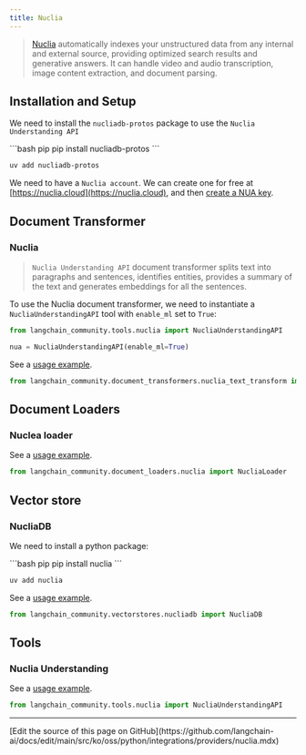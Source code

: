 ```yaml
---
title: Nuclia
---
```


>[Nuclia](https://nuclia.com) automatically indexes your unstructured data from any internal
> and external source, providing optimized search results and generative answers.
> It can handle video and audio transcription, image content extraction, and document parsing.



## Installation and Setup

We need to install the `nucliadb-protos` package to use the `Nuclia Understanding API`

<CodeGroup>
```bash pip
pip install nucliadb-protos
```

```bash uv
uv add nucliadb-protos
```
</CodeGroup>

We need to have a `Nuclia account`.
We can create one for free at [https://nuclia.cloud](https://nuclia.cloud),
and then [create a NUA key](https://docs.nuclia.dev/docs/docs/using/understanding/intro).


## Document Transformer

### Nuclia

>`Nuclia Understanding API` document transformer splits text into paragraphs and sentences,
> identifies entities, provides a summary of the text and generates embeddings for all the sentences.

To use the Nuclia document transformer, we need to instantiate a `NucliaUnderstandingAPI`
tool with `enable_ml` set to `True`:

```python
from langchain_community.tools.nuclia import NucliaUnderstandingAPI

nua = NucliaUnderstandingAPI(enable_ml=True)
```

See a [usage example](/oss/python/integrations/document_transformers/nuclia_transformer).

```python
from langchain_community.document_transformers.nuclia_text_transform import NucliaTextTransformer
```

## Document Loaders

### Nuclea loader

See a [usage example](/oss/python/integrations/document_loaders/nuclia).

```python
from langchain_community.document_loaders.nuclia import NucliaLoader
```

## Vector store

### NucliaDB

We need to install a python package:

<CodeGroup>
```bash pip
pip install nuclia
```

```bash uv
uv add nuclia
```
</CodeGroup>

See a [usage example](/oss/python/integrations/vectorstores/nucliadb).

```python
from langchain_community.vectorstores.nucliadb import NucliaDB
```

## Tools

### Nuclia Understanding

See a [usage example](/oss/python/integrations/tools/nuclia).

```python
from langchain_community.tools.nuclia import NucliaUnderstandingAPI
```

---

<Callout icon="pen-to-square" iconType="regular">
  [Edit the source of this page on GitHub](https://github.com/langchain-ai/docs/edit/main/src/ko/oss/python/integrations/providers/nuclia.mdx)
</Callout>
